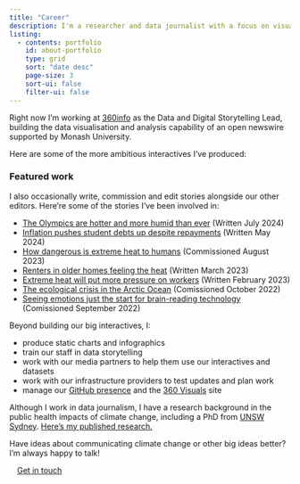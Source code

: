 ```yaml
---
title: "Career"
description: I'm a researcher and data journalist with a focus on visualising and communicating climate change.
listing:
  - contents: portfolio
    id: about-portfolio
    type: grid
    sort: "date desc"
    page-size: 3
    sort-ui: false
    filter-ui: false
---
```


Right now I'm working at [360info](https://newshub.360info.org) as the Data and Digital Storytelling Lead, building the data visualisation and analysis capability of an open newswire supported by Monash University.

Here are some of the more ambitious interactives I've produced:

::::{.column-screen-inset}
### **Featured work**
:::{#about-portfolio}
:::
::::

I also occasionally write, commission and edit stories alongside our other editors. Here're some of the stories I've been involved in:

- [The Olympics are hotter and more humid than ever](https://360info.org/the-olympics-are-hotter-and-more-humid-than-ever/) (Written July 2024)
- [Inflation pushes student debts up despite repayments](https://www.crikey.com.au/2024/05/10/inflation-pushes-student-help-debts-up-despite-repayments/) (Written May 2024)
- [How dangerous is extreme heat to humans](https://360info.org/how-dangerous-is-extreme-heat-to-humans/) (Commissioned August 2023)
- [Renters in older homes feeling the heat ](https://360info.org/renters-in-older-homes-feeling-the-heat/) (Written March 2023)
- [Extreme heat will put more pressure on workers](https://360info.org/extreme-heat-will-put-more-pressure-on-workers/) (Written February 2023)
- [The ecological crisis in the Arctic Ocean](https://360info.org/the-ecological-crisis-in-the-arctic-ocean/) (Comissioned October 2022)
- [Seeing emotions just the start for brain-reading technology](https://360info.org/seeing-emotions-just-the-start-for-brain-reading-technology/) (Comissioned September 2022)

Beyond building our big interactives, I:

- produce static charts and infographics
- train our staff in data storytelling
- work with our media partners to help them use our interactives and datasets
- work with our infrastructure providers to test updates and plan work
- manage our [GitHub presence](https://github.ciom/360-info) and the [360 Visuals](https://360info.org/visuals) site

Although I work in data journalism, I have a research background in the public health impacts of climate change, including a PhD from [UNSW Sydney](https://unsw.edu.au). [Here's my published research.](https://scholar.google.com/citations?user=Otq-xj0AAAAJ&hl=en)

Have ideas about communicating climate change or other big ideas better? I'm always happy to talk!

[Get in touch](mailto:me@jamesgoldie.dev){.btn .btn-gradient style="width: fit-content; padding-inline: 1em;"}
